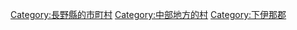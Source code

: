 {{Commonscat|Tenryu, Nagano}}
{{Catmore}}

{{DEFAULTSORT:Tenryu}}
[[Category:長野縣的市町村|Category:長野縣的市町村]]
[[Category:中部地方的村|Category:中部地方的村]]
[[Category:下伊那郡|Category:下伊那郡]]